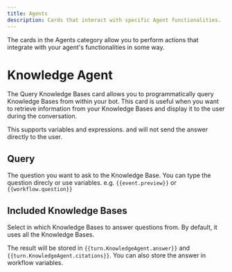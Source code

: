 ```yaml
---
title: Agents
description: Cards that interact with specific Agent functionalities.
---
```


The cards in the Agents category allow you to perform actions that integrate with your agent's functionalities in some way.

# Knowledge Agent

The Query Knowledge Bases card allows you to programmatically query Knowledge Bases from within your bot. This card is useful when you want to retrieve information from your Knowledge Bases and display it to the user during the conversation.

This supports variables and expressions. and will not send the answer directly to the user.

## Query

The question you want to ask to the Knowledge Base. You can type the question direcly or use variables. e.g. `{{event.preview}}` or `{{workflow.question}}`

## Included Knowledge Bases

Select in which Knowledge Bases to answer questions from. By default, it uses all the Knowledge Bases.

The result will be stored in `{{turn.KnowledgeAgent.answer}}` and `{{turn.KnowledgeAgent.citations}}`. You can also store the answer in workflow variables.
